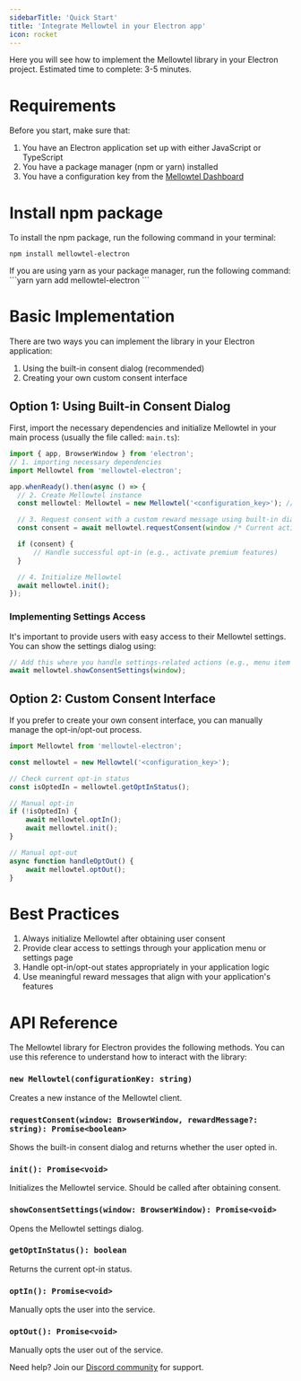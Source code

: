 ```yaml
---
sidebarTitle: 'Quick Start'
title: 'Integrate Mellowtel in your Electron app'
icon: rocket
---
```


Here you will see how to implement the Mellowtel library in your Electron project.
Estimated time to complete: 3-5 minutes.

# Requirements
Before you start, make sure that:

1) You have an Electron application set up with either JavaScript or TypeScript
2) You have a package manager (npm or yarn) installed
3) You have a configuration key from the [Mellowtel Dashboard](https://www.mellowtel.com/mellowtel-dashboard/#home)

# Install npm package

To install the npm package, run the following command in your terminal:

```npm
npm install mellowtel-electron
```

<Accordion title="Yarn">
    If you are using yarn as your package manager, run the following command:
    ```yarn
    yarn add mellowtel-electron
    ```
</Accordion>

# Basic Implementation

There are two ways you can implement the library in your Electron application:
1) Using the built-in consent dialog (recommended)
2) Creating your own custom consent interface

## Option 1: Using Built-in Consent Dialog

First, import the necessary dependencies and initialize Mellowtel in your main process (usually the file called: `main.ts`):

```typescript
import { app, BrowserWindow } from 'electron';
// 1. importing necessary dependencies
import Mellowtel from 'mellowtel-electron';

app.whenReady().then(async () => {
  // 2. Create Mellowtel instance
  const mellowtel: Mellowtel = new Mellowtel('<configuration_key>'); // Replace with your configuration key

  // 3. Request consent with a custom reward message using built-in dialog.
  const consent = await mellowtel.requestConsent(window /* Current active page window*/, "Get Premium Free");

  if (consent) {
      // Handle successful opt-in (e.g., activate premium features)
  }

  // 4. Initialize Mellowtel
  await mellowtel.init();
});
```

### Implementing Settings Access

It's important to provide users with easy access to their Mellowtel settings. You can show the settings dialog using:

```typescript
// Add this where you handle settings-related actions (e.g., menu item click)
await mellowtel.showConsentSettings(window);
```

## Option 2: Custom Consent Interface

If you prefer to create your own consent interface, you can manually manage the opt-in/opt-out process.

```typescript
import Mellowtel from 'mellowtel-electron';

const mellowtel = new Mellowtel('<configuration_key>');

// Check current opt-in status
const isOptedIn = mellowtel.getOptInStatus();

// Manual opt-in
if (!isOptedIn) {
    await mellowtel.optIn();
    await mellowtel.init();
}

// Manual opt-out
async function handleOptOut() {
    await mellowtel.optOut();
}
```

# Best Practices

1) Always initialize Mellowtel after obtaining user consent
2) Provide clear access to settings through your application menu or settings page
3) Handle opt-in/opt-out states appropriately in your application logic
4) Use meaningful reward messages that align with your application's features

# API Reference

The Mellowtel library for Electron provides the following methods. You can use this reference to understand how to interact with the library:

### `new Mellowtel(configurationKey: string)`
Creates a new instance of the Mellowtel client.

### `requestConsent(window: BrowserWindow, rewardMessage?: string): Promise<boolean>`
Shows the built-in consent dialog and returns whether the user opted in.

### `init(): Promise<void>`
Initializes the Mellowtel service. Should be called after obtaining consent.

### `showConsentSettings(window: BrowserWindow): Promise<void>`
Opens the Mellowtel settings dialog.

### `getOptInStatus(): boolean`
Returns the current opt-in status.

### `optIn(): Promise<void>`
Manually opts the user into the service.

### `optOut(): Promise<void>`
Manually opts the user out of the service.

Need help? Join our [Discord community](https://discord.com/invite/txAZp4MSDe) for support.